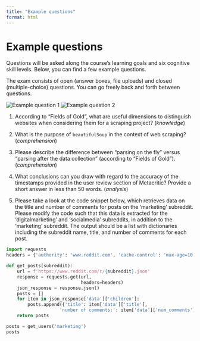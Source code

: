 ```yaml
---
title: "Example questions"
format: html
---
```


# Example questions

Questions will be asked along the course's learning goals and six cognitive skill levels. Below, you can find a few example questions.

::: {.callout-warning}
The exam consists of open (answer boxes, file uploads) and closed (multiple-choice) questions. You can go freely back and forth between questions.
:::

![Example question 1](intro_part1.png)
![Example question 2](intro_part2.png)

1. According to "Fields of Gold", what are useful dimensions to distinguish websites when considering them for a scraping project? (*knowledge*)

2. What is the purpose of `beautifulSoup` in the context of web scraping? (*comprehension*)

3. Please describe the difference between "parsing on the fly" versus "parsing after the data collection" (according to "Fields of Gold"). (*comprehension*)

4. What conclusions can you draw with regard to the accuracy of the timestamps provided in the user review section of Metacritic? Provide a short answer in less than 50 words. (*analysis*)

5. Please take a look at the code snippet below, which retrieves data on the title and number of comments for posts on the 'marketing' subreddit. Please modify the code such that this data is extracted for the 'digitalmarketing' and 'socialmedia' subreddits, in addition to the 'marketing' subreddit. The output should be a list with dictionaries including the subreddit name, title, and number of comments for each post.

```python
import requests
headers = {'authority': 'www.reddit.com', 'cache-control': 'max-age=10', 'upgrade-insecure-requests': '1', 'user-agent': 'Mozilla/5.0 (Macintosh; Intel Mac OS X 10_15_7) AppleWebKit/537.36 (KHTML, like Gecko) Chrome/87.0.4280.88 Safari/537.36', 'accept': 'text/html,application/xhtml+xml,application/xml;q=0.9,image/avif,image/webp,image/apng,*/*;q=0.8,application/signed-exchange;v=b3;q=0.9', 'sec-fetch-site': 'same-origin', 'sec-fetch-mode': 'navigate', 'sec-fetch-user': '?1', 'sec-fetch-dest': 'document', 'accept-language': 'en-GB,en;q=0.9'}

def get_posts(subreddit):
    url = f'https://www.reddit.com/r/{subreddit}.json'
    response = requests.get(url,
                            headers=headers)
    json_response = response.json()
    posts = []
    for item in json_response['data']['children']:
        posts.append({'title': item['data']['title'],
                    'number of comments:': item['data']['num_comments']})
    return posts

posts = get_users('marketing')
posts
```